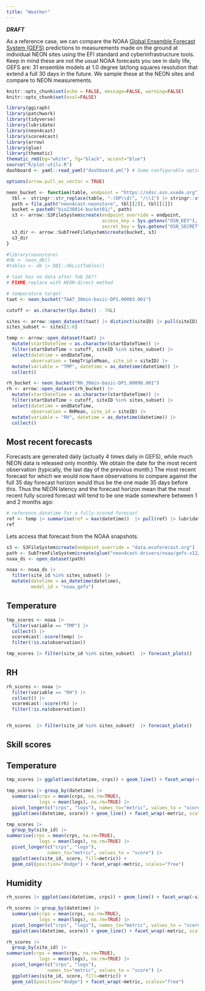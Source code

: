 ```yaml
---
title: "Weather"
---
```


***DRAFT***

As a reference case, we can compare the NOAA [Global Ensemble Forecast System (GEFS)](https://www.ncei.noaa.gov/products/weather-climate-models/global-ensemble-forecast) predictions to measurements made on the ground at individual NEON sites using the EFI standard and cyberinfrastructure tools. Keep in mind these are not the usual NOAA forecasts you see in daily life, GEFS are: 31 ensemble models at 1.0 degree lat/long squares resolution that extend a full 30 days in the future. We sample these at the NEON sites and compare to NEON measurements.

```r
knitr::opts_chunk$set(echo = FALSE, message=FALSE, warning=FALSE)
knitr::opts_chunk$set(eval=FALSE)
```

```r
library(ggiraph)
library(patchwork)
library(tidyverse)
library(lubridate)
library(neon4cast)
library(score4cast)
library(arrow)
library(glue)
library(thematic)
thematic_rmd(bg="white", fg="black", accent="blue")
source("R/plot-utils.R")
dashboard <- yaml::read_yaml("dashboard.yml") # Some configurable options

options(arrow.pull_as_vector = TRUE)

```



```r
neon_bucket <- function(table, endpoint = "https://sdsc.osn.xsede.org") {
  tbl =  stringr::str_replace(table, "-(DP\\d)", "/\\1") |> stringr::str_split_1("/")
  path = file.path("neon4cast-neonstore", tbl[[2]], tbl[[1]])
  bucket = paste0("bio230014-bucket01/", path)
  s3 <- arrow::S3FileSystem$create(endpoint_override = endpoint,
                                   access_key = Sys.getenv("OSN_KEY"),
                                   secret_key = Sys.getenv("OSN_SECRET"))
  s3_dir <- arrow::SubTreeFileSystem$create(bucket, s3)
  s3_dir
}

#library(neonstore)
#db <- neon_db()
#tables <- db |> DBI::dbListTables()


```


```r
# taat has no data after feb 28??
# FIXME replace with NEON-direct method

# temperature target
taat <- neon_bucket("TAAT_30min-basic-DP1.00003.001")

cutoff <- as.character(Sys.Date() - 70L)

sites <- arrow::open_dataset(taat) |> distinct(siteID) |> pull(siteID)
sites_subset <- sites[1:6]

temp <- arrow::open_dataset(taat) |> 
  mutate(startDateTime = as.character(startDateTime)) |>
  filter(startDateTime > cutoff, siteID %in% sites_subset) |>
  select(datetime = endDateTime, 
         observation = tempTripleMean, site_id = siteID) |>
  mutate(variable = "TMP", datetime = as_datetime(datetime)) |>
  collect()

```


```r

rh_bucket <- neon_bucket("RH_30min-basic-DP1.00098.001")
rh <- arrow::open_dataset(rh_bucket) |> 
  mutate(startDateTime = as.character(startDateTime)) |>
  filter(startDateTime > cutoff, siteID %in% sites_subset) |>
  select(datetime = endDateTime, 
         observation = RHMean, site_id = siteID) |>
  mutate(variable = "RH", datetime = as_datetime(datetime)) |>
  collect()
```


## Most recent forecasts

Forecasts are generated daily (actually 4 times daily in GEFS), while much NEON data is released only monthly. We obtain the date for the most recent observation (typically, the last day of the previous month.)  The most recent forecast for which we would now have observations to compare against the full 35 day forecast horizon would thus be the one made 35 days before this.  Thus the NEON latency and the forecast horizon mean that the most recent fully scored forecast will tend to be one made somewhere between 1 and 2 months ago:

```r
# reference_datetime for a fully-scored forecast
ref <- temp |> summarise(ref = max(datetime))  |> pull(ref) |> lubridate::as_date() -35L
ref
```

Lets access that forecast from the NOAA snapshots.


```r
s3 <- S3FileSystem$create(endpoint_override = "data.ecoforecast.org")
path <- SubTreeFileSystem$create(glue("neon4cast-drivers/noaa/gefs-v12/stage1/0/{ref}"), s3)
noaa_ds <- open_dataset(path) 
```



```r
noaa <- noaa_ds |> 
  filter(site_id %in% sites_subset) |>
  mutate(datetime = as_datetime(datetime),
         model_id = "noaa_gefs")
```







::: panel-tabset
## Temperature

```r
tmp_scores <- noaa |> 
  filter(variable == "TMP") |> 
  collect() |>
  score4cast::score(temp) |> 
  filter(!is.na(observation))

tmp_scores |> filter(site_id %in% sites_subset)  |> forecast_plots()
```

## RH

```r
rh_scores <- noaa |> 
  filter(variable == "RH") |> 
  collect() |>
  score4cast::score(rh) |> 
  filter(!is.na(observation)) 


rh_scores  |> filter(site_id %in% sites_subset)  |> forecast_plots()
```


:::

## Skill scores

::: panel-tabset

## Temperature

```r
tmp_scores |> ggplot(aes(datetime, crps)) + geom_line() + facet_wrap(~site_id)
```

```r

tmp_scores |> group_by(datetime) |> 
  summarise(crps = mean(crps, na.rm=TRUE),
            logs = mean(logs), na.rm=TRUE) |>
  pivot_longer(c("crps", "logs"), names_to="metric", values_to = "score") |>
  ggplot(aes(datetime, score)) + geom_line() + facet_wrap(~metric, scales="free")

```
```r
tmp_scores |> 
  group_by(site_id) |>
summarise(crps = mean(crps, na.rm=TRUE),
            logs = mean(logs), na.rm=TRUE) |>
  pivot_longer(c("crps", "logs"), 
               names_to="metric", values_to = "score") |>
  ggplot(aes(site_id, score, fill=metric)) + 
  geom_col(position="dodge") + facet_wrap(~metric, scales="free")

```


## Humidity

```r
rh_scores |> ggplot(aes(datetime, crps)) + geom_line() + facet_wrap(~site_id)
```

```r

rh_scores |> group_by(datetime) |> 
  summarise(crps = mean(crps, na.rm=TRUE),
            logs = mean(logs), na.rm=TRUE) |>
  pivot_longer(c("crps", "logs"), names_to="metric", values_to = "score") |>
  ggplot(aes(datetime, score)) + geom_line() + facet_wrap(~metric, scales="free")

```
```r
rh_scores |> 
  group_by(site_id) |>
summarise(crps = mean(crps, na.rm=TRUE),
            logs = mean(logs), na.rm=TRUE) |>
  pivot_longer(c("crps", "logs"), 
               names_to="metric", values_to = "score") |>
  ggplot(aes(site_id, score, fill=metric)) + 
  geom_col(position="dodge") + facet_wrap(~metric, scales="free")

```
:::

